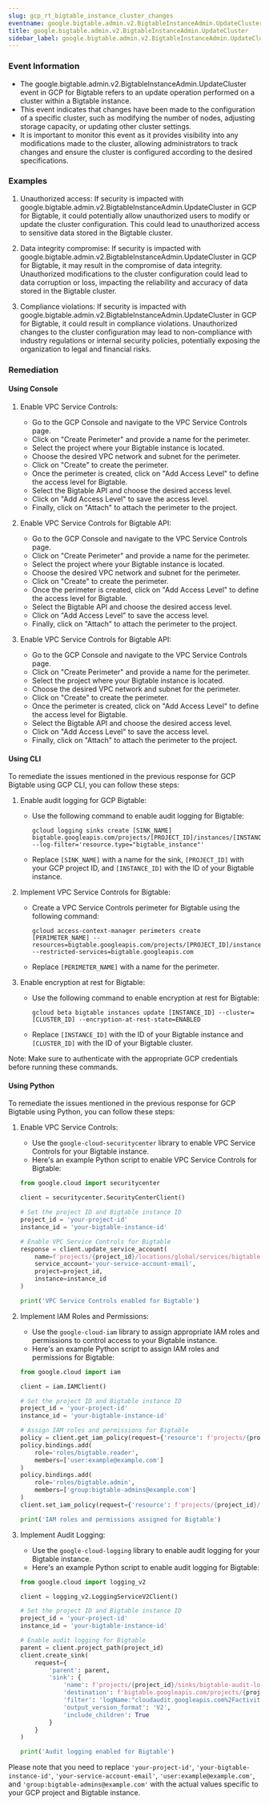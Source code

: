 ```yaml
--- 
slug: gcp_rt_bigtable_instance_cluster_changes
eventname: google.bigtable.admin.v2.BigtableInstanceAdmin.UpdateCluster
title: google.bigtable.admin.v2.BigtableInstanceAdmin.UpdateCluster
sidebar_label: google.bigtable.admin.v2.BigtableInstanceAdmin.UpdateCluster
---
```

                       
### Event Information

- The google.bigtable.admin.v2.BigtableInstanceAdmin.UpdateCluster event in GCP for Bigtable refers to an update operation performed on a cluster within a Bigtable instance.
- This event indicates that changes have been made to the configuration of a specific cluster, such as modifying the number of nodes, adjusting storage capacity, or updating other cluster settings.
- It is important to monitor this event as it provides visibility into any modifications made to the cluster, allowing administrators to track changes and ensure the cluster is configured according to the desired specifications.


### Examples

1. Unauthorized access: If security is impacted with google.bigtable.admin.v2.BigtableInstanceAdmin.UpdateCluster in GCP for Bigtable, it could potentially allow unauthorized users to modify or update the cluster configuration. This could lead to unauthorized access to sensitive data stored in the Bigtable cluster.

2. Data integrity compromise: If security is impacted with google.bigtable.admin.v2.BigtableInstanceAdmin.UpdateCluster in GCP for Bigtable, it may result in the compromise of data integrity. Unauthorized modifications to the cluster configuration could lead to data corruption or loss, impacting the reliability and accuracy of data stored in the Bigtable cluster.

3. Compliance violations: If security is impacted with google.bigtable.admin.v2.BigtableInstanceAdmin.UpdateCluster in GCP for Bigtable, it could result in compliance violations. Unauthorized changes to the cluster configuration may lead to non-compliance with industry regulations or internal security policies, potentially exposing the organization to legal and financial risks.

### Remediation

#### Using Console

1. Enable VPC Service Controls:
   - Go to the GCP Console and navigate to the VPC Service Controls page.
   - Click on "Create Perimeter" and provide a name for the perimeter.
   - Select the project where your Bigtable instance is located.
   - Choose the desired VPC network and subnet for the perimeter.
   - Click on "Create" to create the perimeter.
   - Once the perimeter is created, click on "Add Access Level" to define the access level for Bigtable.
   - Select the Bigtable API and choose the desired access level.
   - Click on "Add Access Level" to save the access level.
   - Finally, click on "Attach" to attach the perimeter to the project.

2. Enable VPC Service Controls for Bigtable API:
   - Go to the GCP Console and navigate to the VPC Service Controls page.
   - Click on "Create Perimeter" and provide a name for the perimeter.
   - Select the project where your Bigtable instance is located.
   - Choose the desired VPC network and subnet for the perimeter.
   - Click on "Create" to create the perimeter.
   - Once the perimeter is created, click on "Add Access Level" to define the access level for Bigtable.
   - Select the Bigtable API and choose the desired access level.
   - Click on "Add Access Level" to save the access level.
   - Finally, click on "Attach" to attach the perimeter to the project.

3. Enable VPC Service Controls for Bigtable API:
   - Go to the GCP Console and navigate to the VPC Service Controls page.
   - Click on "Create Perimeter" and provide a name for the perimeter.
   - Select the project where your Bigtable instance is located.
   - Choose the desired VPC network and subnet for the perimeter.
   - Click on "Create" to create the perimeter.
   - Once the perimeter is created, click on "Add Access Level" to define the access level for Bigtable.
   - Select the Bigtable API and choose the desired access level.
   - Click on "Add Access Level" to save the access level.
   - Finally, click on "Attach" to attach the perimeter to the project.

#### Using CLI

To remediate the issues mentioned in the previous response for GCP Bigtable using GCP CLI, you can follow these steps:

1. Enable audit logging for GCP Bigtable:
   - Use the following command to enable audit logging for Bigtable:
     ```
     gcloud logging sinks create [SINK_NAME] bigtable.googleapis.com/projects/[PROJECT_ID]/instances/[INSTANCE_ID] --log-filter='resource.type="bigtable_instance"'
     ```
   - Replace `[SINK_NAME]` with a name for the sink, `[PROJECT_ID]` with your GCP project ID, and `[INSTANCE_ID]` with the ID of your Bigtable instance.

2. Implement VPC Service Controls for Bigtable:
   - Create a VPC Service Controls perimeter for Bigtable using the following command:
     ```
     gcloud access-context-manager perimeters create [PERIMETER_NAME] --resources=bigtable.googleapis.com/projects/[PROJECT_ID]/instances/[INSTANCE_ID] --restricted-services=bigtable.googleapis.com
     ```
   - Replace `[PERIMETER_NAME]` with a name for the perimeter.

3. Enable encryption at rest for Bigtable:
   - Use the following command to enable encryption at rest for Bigtable:
     ```
     gcloud beta bigtable instances update [INSTANCE_ID] --cluster=[CLUSTER_ID] --encryption-at-rest-state=ENABLED
     ```
   - Replace `[INSTANCE_ID]` with the ID of your Bigtable instance and `[CLUSTER_ID]` with the ID of your Bigtable cluster.

Note: Make sure to authenticate with the appropriate GCP credentials before running these commands.

#### Using Python

To remediate the issues mentioned in the previous response for GCP Bigtable using Python, you can follow these steps:

1. Enable VPC Service Controls:
   - Use the `google-cloud-securitycenter` library to enable VPC Service Controls for your Bigtable instance.
   - Here's an example Python script to enable VPC Service Controls for Bigtable:

   ```python
   from google.cloud import securitycenter

   client = securitycenter.SecurityCenterClient()

   # Set the project ID and Bigtable instance ID
   project_id = 'your-project-id'
   instance_id = 'your-bigtable-instance-id'

   # Enable VPC Service Controls for Bigtable
   response = client.update_service_account(
       name=f'projects/{project_id}/locations/global/services/bigtable.googleapis.com',
       service_account='your-service-account-email',
       project=project_id,
       instance=instance_id
   )

   print('VPC Service Controls enabled for Bigtable')
   ```

2. Implement IAM Roles and Permissions:
   - Use the `google-cloud-iam` library to assign appropriate IAM roles and permissions to control access to your Bigtable instance.
   - Here's an example Python script to assign IAM roles and permissions for Bigtable:

   ```python
   from google.cloud import iam

   client = iam.IAMClient()

   # Set the project ID and Bigtable instance ID
   project_id = 'your-project-id'
   instance_id = 'your-bigtable-instance-id'

   # Assign IAM roles and permissions for Bigtable
   policy = client.get_iam_policy(request={'resource': f'projects/{project_id}/instances/{instance_id}'})
   policy.bindings.add(
       role='roles/bigtable.reader',
       members=['user:example@example.com']
   )
   policy.bindings.add(
       role='roles/bigtable.admin',
       members=['group:bigtable-admins@example.com']
   )
   client.set_iam_policy(request={'resource': f'projects/{project_id}/instances/{instance_id}', 'policy': policy})

   print('IAM roles and permissions assigned for Bigtable')
   ```

3. Implement Audit Logging:
   - Use the `google-cloud-logging` library to enable audit logging for your Bigtable instance.
   - Here's an example Python script to enable audit logging for Bigtable:

   ```python
   from google.cloud import logging_v2

   client = logging_v2.LoggingServiceV2Client()

   # Set the project ID and Bigtable instance ID
   project_id = 'your-project-id'
   instance_id = 'your-bigtable-instance-id'

   # Enable audit logging for Bigtable
   parent = client.project_path(project_id)
   client.create_sink(
       request={
           'parent': parent,
           'sink': {
               'name': f'projects/{project_id}/sinks/bigtable-audit-logs',
               'destination': f'bigtable.googleapis.com/projects/{project_id}/instances/{instance_id}',
               'filter': 'logName:"cloudaudit.googleapis.com%2Factivity"',
               'output_version_format': 'V2',
               'include_children': True
           }
       }
   )

   print('Audit logging enabled for Bigtable')
   ```

Please note that you need to replace `'your-project-id'`, `'your-bigtable-instance-id'`, `'your-service-account-email'`, `'user:example@example.com'`, and `'group:bigtable-admins@example.com'` with the actual values specific to your GCP project and Bigtable instance.


 